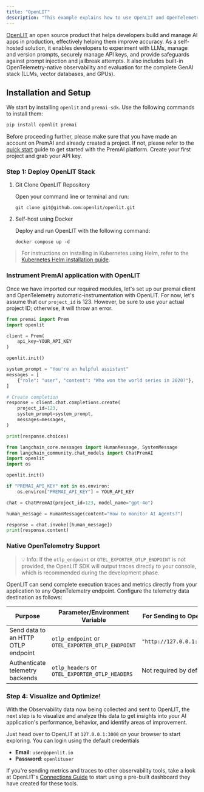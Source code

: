 ```yaml
---
title: "OpenLIT"
description: "This example explains how to use OpenLIT and OpenTelemetry to monitor PremAI applications"
---
```


[OpenLIT](https://github.com/openlit/openlit) an open source product that helps developers build and manage AI apps in production, effectively helping them improve accuracy. 
As a self-hosted solution, it enables developers to experiment with LLMs, manage and version prompts, securely manage API keys, and provide safeguards against prompt injection and jailbreak attempts. 
It also includes built-in OpenTelemetry-native observability and evaluation for the complete GenAI stack (LLMs, vector databases, and GPUs).

## Installation and Setup

We start by installing `openlit` and `premai-sdk`. Use the following commands to install them:

```bash
pip install openlit premai
```

Before proceeding further, please make sure that you have made an account on PremAI and already created a project. If not, please refer to the [quick start](https://docs.premai.io/introduction) guide to get started with the PremAI platform. Create your first project and grab your API key.

### Step 1: Deploy OpenLIT Stack

1. Git Clone OpenLIT Repository

   Open your command line or terminal and run:

   ```shell
   git clone git@github.com:openlit/openlit.git
   ```

2. Self-host using Docker
  
   Deploy and run OpenLIT with the following command:

   ```shell
   docker compose up -d
   ```

> For instructions on installing in Kubernetes using Helm, refer to the [Kubernetes Helm installation guide](https://docs.openlit.io/latest/installation#kubernetes).

### Instrument PremAI application with OpenLIT

Once we have imported our required modules, let's set up our premai client and OpenTelemetry automatic-instrumentation with OpenLIT. For now, let's assume that our `project_id` is 123. However, be sure to use your actual project ID; otherwise, it will throw an error.

<CodeGroup>

```python PremAI SDK
from premai import Prem
import openlit

client = Prem(
    api_key=YOUR_API_KEY
)

openlit.init()

system_prompt = "You're an helpful assistant"
messages = [
    {"role": "user", "content": "Who won the world series in 2020?"},
]

# Create completion
response = client.chat.completions.create(
    project_id=123,
    system_prompt=system_prompt,
    messages=messages,
)

print(response.choices)
```

```python LangChain
from langchain_core.messages import HumanMessage, SystemMessage
from langchain_community.chat_models import ChatPremAI
import openlit
import os

openlit.init()

if "PREMAI_API_KEY" not in os.environ:
    os.environ["PREMAI_API_KEY"] = YOUR_API_KEY

chat = ChatPremAI(project_id=123, model_name="gpt-4o")

human_message = HumanMessage(content="How to monitor AI Agents?")

response = chat.invoke([human_message])
print(response.content)
```

</CodeGroup>

### Native OpenTelemetry Support

> 💡 Info: If the `otlp_endpoint` or `OTEL_EXPORTER_OTLP_ENDPOINT` is not provided, the OpenLIT SDK will output traces directly to your console, which is recommended during the development phase.

OpenLIT can send complete execution traces and metrics directly from your application to any OpenTelemetry endpoint. Configure the telemetry data destination as follows:

| Purpose                                   | Parameter/Environment Variable                   | For Sending to OpenLIT         |
|-------------------------------------------|--------------------------------------------------|--------------------------------|
| Send data to an HTTP OTLP endpoint        | `otlp_endpoint` or `OTEL_EXPORTER_OTLP_ENDPOINT` | `"http://127.0.0.1:4318"`      |
| Authenticate telemetry backends           | `otlp_headers` or `OTEL_EXPORTER_OTLP_HEADERS`   | Not required by default        |

### Step 4: Visualize and Optimize!
With the Observability data now being collected and sent to OpenLIT, the next step is to visualize and analyze this data to get insights into your AI application's performance, behavior, and identify areas of improvement.

Just head over to OpenLIT at `127.0.0.1:3000` on your browser to start exploring. You can login using the default credentials
  - **Email**: `user@openlit.io`
  - **Password**: `openlituser`

If you're sending metrics and traces to other observability tools, take a look at OpenLIT's [Connections Guide](https://docs.openlit.io/latest/connections/intro) to start using a pre-built dashboard they have created for these tools.
